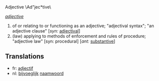 Adjective \Ad"jec*tive\

''[[adjective]]''
# of or relating to or functioning as an adjective; "adjectival syntax"; "an adjective clause" [''syn:'' [[adjectival]]]
# (law) applying to methods of enforcement and rules of procedure; "adjective law" [syn: procedural] [''ant:'' [[substantive]]]

==Translations==

*fr: [[adjectif]]
*nl: [[bijvoeglijk]] [[naamwoord]]